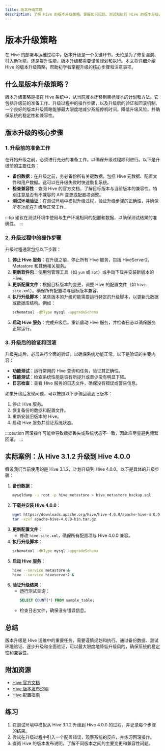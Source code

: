 ```yaml
---
title: 版本升级策略
description: 了解 Hive 的版本升级策略，掌握如何规划、测试和执行 Hive 的版本升级，确保系统稳定性和兼容性。
---
```


# 版本升级策略

在 Hive 的部署与运维过程中，版本升级是一个关键环节。无论是为了修复漏洞、引入新功能，还是提升性能，版本升级都需要谨慎规划和执行。本文将详细介绍 Hive 的版本升级策略，帮助初学者掌握升级的核心步骤和注意事项。

## 什么是版本升级策略？

版本升级策略是指在 Hive 系统中，从当前版本迁移到目标版本的计划和方法。它包括升级前的准备工作、升级过程中的操作步骤，以及升级后的验证和回滚机制。一个良好的版本升级策略能够最大限度地减少系统停机时间，降低升级风险，并确保系统的稳定性和兼容性。

## 版本升级的核心步骤

### 1. 升级前的准备工作

在开始升级之前，必须进行充分的准备工作，以确保升级过程顺利进行。以下是升级前的主要任务：

- **备份数据**：在升级之前，务必备份所有关键数据，包括 Hive 元数据、配置文件和用户数据。这可以在升级失败时快速恢复系统。
- **检查兼容性**：查阅 Hive 的官方文档，了解目标版本与当前版本的兼容性。特别注意是否有不兼容的 API 变更或配置项调整。
- **测试环境验证**：在测试环境中模拟升级过程，验证升级步骤的正确性，并确保所有功能在升级后正常工作。

:::tip
建议在测试环境中使用与生产环境相同的配置和数据，以确保测试结果的准确性。
:::

### 2. 升级过程中的操作步骤

升级过程通常包括以下步骤：

1. **停止 Hive 服务**：在升级之前，停止所有 Hive 服务，包括 HiveServer2、Metastore 和其他相关服务。
2. **更新软件包**：使用包管理工具（如 `yum` 或 `apt`）或手动下载并安装新版本的 Hive。
3. **更新配置文件**：根据目标版本的变更，调整 Hive 的配置文件（如 `hive-site.xml`）。确保所有配置项与目标版本兼容。
4. **执行升级脚本**：某些版本的升级可能需要运行特定的升级脚本，以更新元数据或数据库结构。例如：
   ```bash
   schematool -dbType mysql -upgradeSchema
   ```
5. **启动 Hive 服务**：完成升级后，重新启动 Hive 服务，并检查日志以确保服务正常运行。

### 3. 升级后的验证和回滚

升级完成后，必须进行全面的验证，以确保系统功能正常。以下是验证的主要内容：

- **功能测试**：运行常用的 Hive 查询和任务，验证其正确性。
- **性能测试**：检查系统性能是否有所提升或至少没有明显下降。
- **日志检查**：查看 Hive 服务的日志文件，确保没有错误或警告信息。

如果升级后发现问题，可以按照以下步骤回滚到旧版本：

1. 停止 Hive 服务。
2. 恢复备份的数据和配置文件。
3. 重新安装旧版本的 Hive。
4. 启动 Hive 服务并验证系统状态。

:::caution
回滚操作可能会导致数据丢失或系统状态不一致，因此应尽量避免频繁回滚。
:::

## 实际案例：从 Hive 3.1.2 升级到 Hive 4.0.0

假设我们当前使用的是 Hive 3.1.2，计划升级到 Hive 4.0.0。以下是具体的升级步骤：

1. **备份数据**：
   ```bash
   mysqldump -u root -p hive_metastore > hive_metastore_backup.sql
   ```
2. **下载并安装 Hive 4.0.0**：
   ```bash
   wget https://downloads.apache.org/hive/hive-4.0.0/apache-hive-4.0.0-bin.tar.gz
   tar -xzvf apache-hive-4.0.0-bin.tar.gz
   ```
3. **更新配置文件**：
   - 修改 `hive-site.xml`，确保所有配置项与 Hive 4.0.0 兼容。
4. **执行升级脚本**：
   ```bash
   schematool -dbType mysql -upgradeSchema
   ```
5. **启动 Hive 服务**：
   ```bash
   hive --service metastore &
   hive --service hiveserver2 &
   ```
6. **验证升级结果**：
   - 运行测试查询：
     ```sql
     SELECT COUNT(*) FROM sample_table;
     ```
   - 检查日志文件，确保没有错误信息。

## 总结

版本升级是 Hive 运维中的重要任务，需要谨慎规划和执行。通过备份数据、测试环境验证、逐步升级和全面验证，可以最大限度地降低升级风险，确保系统的稳定性和兼容性。

## 附加资源

- [Hive 官方文档](https://hive.apache.org/)
- [Hive 版本发布说明](https://hive.apache.org/downloads.html)
- [Hive 配置指南](https://cwiki.apache.org/confluence/display/Hive/Configuration+Properties)

## 练习

1. 在测试环境中模拟从 Hive 3.1.2 升级到 Hive 4.0.0 的过程，并记录每个步骤的结果。
2. 尝试在升级过程中引入一个配置错误，观察系统的反应，并练习回滚操作。
3. 查阅 Hive 的版本发布说明，了解不同版本之间的主要变更和兼容性问题。